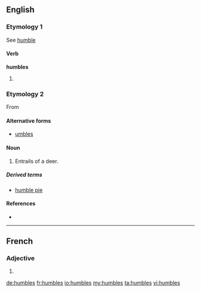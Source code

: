 ==English==

===Etymology 1===
See [[humble]]

====Verb====
'''humbles'''

# {{third-person singular of|humble}}

===Etymology 2===
From {{term|numbles|lang=enm}}

====Alternative forms====
* [[umbles]]

====Noun====
{{en-plural noun}}

# {{archaic}} Entrails of a deer.

=====Derived terms=====
* [[humble pie]]

====References====
* {{R:Webster 1913}}

----

==French==

===Adjective===
{{fr-adj-form}} {{m|f|p}}

# {{form of|plural|humble|lang=fr}}

[[de:humbles]]
[[fr:humbles]]
[[io:humbles]]
[[my:humbles]]
[[ta:humbles]]
[[vi:humbles]]